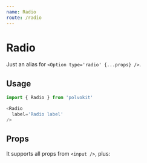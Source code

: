 ```yaml
---
name: Radio
route: /radio
---
```



# Radio

Just an alias for `<Option type='radio' {...props} />`.

<Playground>
  <VerticalSpacer>
    <Radio
      name='radio'
      label='Check it'
    />
    <Radio
      name='radio'
      label='Checked input'
      defaultChecked
    />
  </VerticalSpacer>
</Playground>

## Usage

```js
import { Radio } from 'polvokit'

<Radio
  label='Radio label'
/>
```

## Props

It supports all props from `<input />`, plus:

<PropsTable of={Option} />
